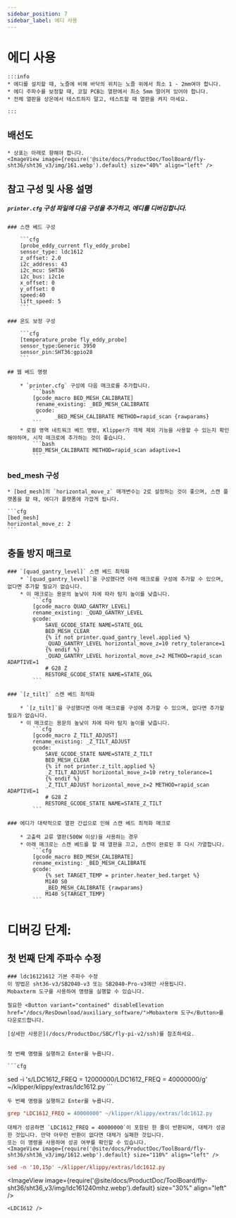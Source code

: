 ```yaml
---
sidebar_position: 7
sidebar_label: 에디 사용
---
```




# 에디 사용

    :::info
    * 에디를 설치할 때, 노즐에 비해 바닥의 위치는 노즐 위에서 최소 1 - 2mm여야 합니다.
    * 에디 주파수를 보정할 때, 코일 PCB는 열판에서 최소 5mm 떨어져 있어야 합니다.
    * 전체 열판을 상온에서 테스트하지 말고, 테스트할 때 열판을 켜지 마세요.

    :::


## 배선도

    * 상표는 아래로 향해야 합니다.
    <ImageView image={require('@site/docs/ProductDoc/ToolBoard/fly-sht36/sht36_v3/img/161.webp').default} size="40%" align="left" />


## 참고 구성 및 사용 설명

##### `printer.cfg` 구성 파일에 다음 구성을 추가하고, 에디를 디버깅합니다.

    ### 스캔 베드 구성

        ```cfg
        [probe_eddy_current fly_eddy_probe]
        sensor_type: ldc1612
        z_offset: 2.0
        i2c_address: 43
        i2c_mcu: SHT36
        i2c_bus: i2c1e
        x_offset: 0
        y_offset: 0
        speed:40
        lift_speed: 5
        ```

    ### 온도 보정 구성

        ```cfg
        [temperature_probe fly_eddy_probe]
        sensor_type:Generic 3950
        sensor_pin:SHT36:gpio28
        ```

    ## 웹 베드 명령

        * `printer.cfg` 구성에 다음 매크로를 추가합니다.
            ```bash
            [gcode_macro BED_MESH_CALIBRATE]
             rename_existing: _BED_MESH_CALIBRATE
             gcode: 
                   _BED_MESH_CALIBRATE METHOD=rapid_scan {rawparams}
            ```
        * 로컬 영역 네트워크 베드 명령, Klipper가 객체 제외 기능을 사용할 수 있는지 확인해야하며, 시작 매크로에 추가하는 것이 좋습니다.
            ```bash
            BED_MESH_CALIBRATE METHOD=rapid_scan adaptive=1 
            ```

### bed_mesh 구성

    * [bed_mesh]의 `horizontal_move_z` 매개변수는 2로 설정하는 것이 좋으며, 스캔 플랫폼을 할 때, 에디가 플랫폼에 가깝게 됩니다.

    ```cfg
    [bed_mesh]
    horizontal_move_z: 2
    ```
## 충돌 방지 매크로

    ### `[quad_gantry_level]` 스캔 베드 최적화
        * `[quad_gantry_level]`을 구성했다면 아래 매크로를 구성에 추가할 수 있으며, 없다면 추가할 필요가 없습니다.
        * 이 매크로는 용문의 높낮이 차에 따라 탐지 높이를 낮춥니다.
            ```cfg
            [gcode_macro QUAD_GANTRY_LEVEL]
            rename_existing: _QUAD_GANTRY_LEVEL
            gcode:
                SAVE_GCODE_STATE NAME=STATE_QGL
                BED_MESH_CLEAR
                {% if not printer.quad_gantry_level.applied %}
                _QUAD_GANTRY_LEVEL horizontal_move_z=10 retry_tolerance=1
                {% endif %}
                _QUAD_GANTRY_LEVEL horizontal_move_z=2 METHOD=rapid_scan ADAPTIVE=1
                # G28 Z
                RESTORE_GCODE_STATE NAME=STATE_QGL
            ```

    ### `[z_tilt]` 스캔 베드 최적화

        * `[z_tilt]`을 구성했다면 아래 매크로를 구성에 추가할 수 있으며, 없다면 추가할 필요가 없습니다.
        * 이 매크로는 용문의 높낮이 차에 따라 탐지 높이를 낮춥니다.
            ```cfg
            [gcode_macro Z_TILT_ADJUST]
            rename_existing: _Z_TILT_ADJUST
            gcode:
                SAVE_GCODE_STATE NAME=STATE_Z_TILT
                BED_MESH_CLEAR
                {% if not printer.z_tilt.applied %}
                _Z_TILT_ADJUST horizontal_move_z=10 retry_tolerance=1
                {% endif %}
                _Z_TILT_ADJUST horizontal_move_z=2 METHOD=rapid_scan ADAPTIVE=1
                # G28 Z
                RESTORE_GCODE_STATE NAME=STATE_Z_TILT
            ```

    ### 에디가 대략적으로 열판 간섭으로 인해 스캔 베드 최적화 매크로

        * 고출력 교류 열판(500W 이상)을 사용하는 경우
        * 아래 매크로는 스캔 베드를 할 때 열판을 끄고, 스캔이 완료된 후 다시 가열합니다.
            ```cfg
            [gcode_macro BED_MESH_CALIBRATE]
            rename_existing: _BED_MESH_CALIBRATE
            gcode:
                {% set TARGET_TEMP = printer.heater_bed.target %}
                M140 S0
                _BED_MESH_CALIBRATE {rawparams}
                M140 S{TARGET_TEMP}
            ```

   # 디버깅 단계: 
   ## 첫 번째 단계 주파수 수정

    ### ldc16121612 기본 주파수 수정
    이 방법은 sht36-v3/SB2040-v3 또는 SB2040-Pro-v3에만 사용됩니다.
    Mobaxterm 도구를 사용하여 명령을 실행할 수 있습니다.
    
    필요한 <Button variant="contained" disableElevation href="/docs/ResDownload/auxiliary_software/">Mobaxterm 도구</Button>를 다운로드합니다.
    
    [상세한 사용은](/docs/ProductDoc/SBC/fly-pi-v2/ssh)를 참조하세요.


    첫 번째 명령을 실행하고 Enter를 누릅니다.

    ```cfg
sed -i 's/LDC1612_FREQ = 12000000/LDC1612_FREQ = 40000000/g' ~/klipper/klippy/extras/ldc1612.py
    ```

    두 번째 명령을 실행하고 Enter를 누릅니다.
  ```cfg
grep "LDC1612_FREQ = 40000000" ~/klipper/klippy/extras/ldc1612.py
  ```
    대체가 성공하면 `LDC1612_FREQ = 40000000`이 포함된 한 줄이 반환되며, 대체가 성공한 것입니다. 만약 아무런 반환이 없다면 대체가 실패한 것입니다.
    또는 이 명령을 사용하여 성공 여부를 확인할 수 있습니다.
    <ImageView image={require('@site/docs/ProductDoc/ToolBoard/fly-sht36/sht36_v3/img/1612.webp').default} size="110%" align="left" />
```cfg
sed -n '10,15p' ~/klipper/klippy/extras/ldc1612.py
```
   <ImageView image={require('@site/docs/ProductDoc/ToolBoard/fly-sht36/sht36_v3/img/ldc161240mhz.webp').default} size="30%" align="left" />

    <LDC1612 /> 